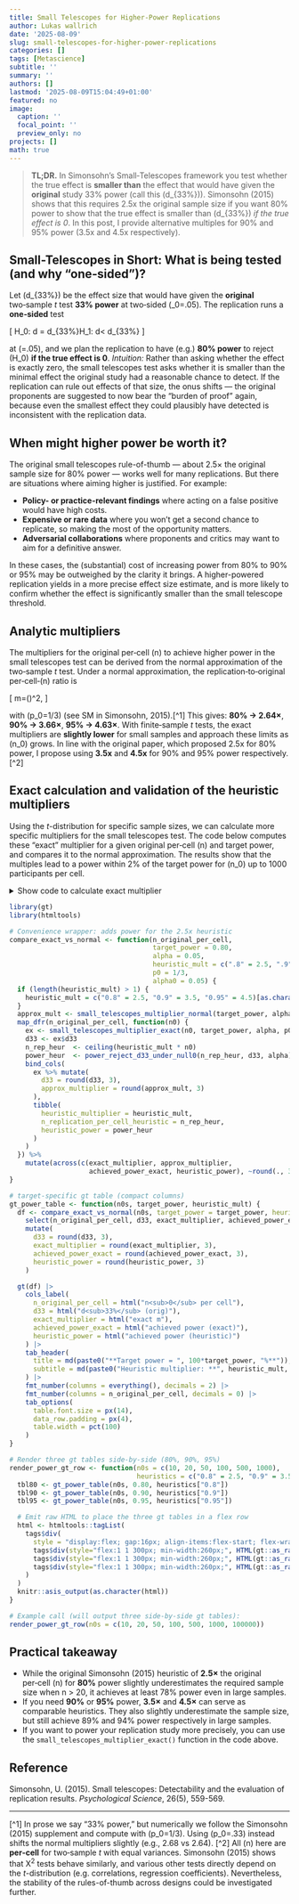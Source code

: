 ```yaml
---
title: Small Telescopes for Higher-Power Replications
author: Lukas wallrich
date: '2025-08-09'
slug: small-telescopes-for-higher-power-replications
categories: []
tags: [Metascience]
subtitle: ''
summary: ''
authors: []
lastmod: '2025-08-09T15:04:49+01:00'
featured: no
image:
  caption: ''
  focal_point: ''
  preview_only: no
projects: []
math: true
---
```


> **TL;DR.** In Simonsohn’s Small‑Telescopes framework you test whether the true effect is **smaller than** the effect that would have given the **original** study 33% power (call this \(d_{33\%}\)). Simonsohn (2015) shows that this requires 2.5x the original sample size if you want 80% power to show that the true effect is smaller than \(d_{33\%}\) *if the true effect is 0*. In this post, I provide alternative multiples for 90% and 95% power (3.5x and 4.5x respectively).


## Small-Telescopes in Short: What is being tested (and why “one‑sided”)?

Let \(d_{33\%}\) be the effect size that would have given the **original** two‑sample *t* test **33% power** at two‑sided \(\alpha_0=.05\). The replication runs a **one‑sided** test

\[
H_0: d = d_{33\%}\quad \text{vs}\quad H_1: d< d_{33\%}
\]

at \(\alpha=.05\), and we plan the replication to have (e.g.) **80% power** to reject \(H_0\) **if the true effect is 0**. *Intuition:* Rather than asking whether the effect is exactly zero, the small telescopes test asks whether it is smaller than the minimal effect the original study had a reasonable chance to detect. If the replication can rule out effects of that size, the onus shifts — the original proponents are suggested to now bear the "burden of proof" again, because even the smallest effect they could plausibly have detected is inconsistent with the replication data.

## When might higher power be worth it?

The original small telescopes rule-of-thumb — about 2.5× the original sample size for 80% power — works well for many replications. But there are situations where aiming higher is justified. For example:

- **Policy- or practice-relevant findings** where acting on a false positive would have high costs.
- **Expensive or rare data** where you won’t get a second chance to replicate, so making the most of the opportunity matters.
- **Adversarial collaborations** where proponents and critics may want to aim for a definitive answer.

In these cases, the (substantial) cost of increasing power from 80% to 90% or 95% may be outweighed by the clarity it brings. A higher-powered replication yields in a more precise effect size estimate, and is more likely to confirm whether the effect is significantly smaller than the small telescope threshold.


## Analytic multipliers

The multipliers for the original per‑cell \(n\) to achieve higher power in the small telescopes test can be derived from the normal approximation of the two‑sample *t* test. Under a normal approximation, the replication‑to‑original per‑cell‑\(n\) ratio is

\[
m=\left(\frac{z_{1-\alpha}+z_{\text{power}}}{z_{1-\alpha_0/2}+z_{p_0}}\right)^2,
\]

with \(p_0=1/3\) (see SM in Simonsohn, 2015).[^1] This gives: **80% → 2.64×**, **90% → 3.66×**, **95% → 4.63×**. With finite‑sample *t* tests, the exact multipliers are **slightly lower** for small samples and approach these limits as \(n_0\) grows. In line with the original paper, which proposed 2.5x for 80% power, I propose using **3.5x** and **4.5x** for 90% and 95% power respectively.[^2]


## Exact calculation and validation of the heuristic multipliers

Using the *t*-distribution for specific sample sizes, we can calculate more specific multipliers for the small telescopes test. The code below computes these "exact" multiplier for a given original per‑cell \(n\) and target power, and compares it to the normal approximation. The results show that the multiples lead to a power within 2% of the target power for \(n_0\) up to 1000 participants per cell.

<details>
  <summary>Show code to calculate exact multiplier</summary>

```r

library(dplyr)
library(purrr)
library(pwr)

# d_33% for the original two-sample t (per-cell n), p0 = 1/3 per supplement
d33_two_sample_t <- function(n_per_cell, p0 = 1/3, alpha0 = 0.05) {
  pwr.t.test(n = n_per_cell,
             power = p0,
             sig.level = alpha0,
             type = "two.sample",
             alternative = "two.sided")$d
}

# Power to reject H0: d = d33 with a one-sided (less) t-test at alpha, when true d = 0
# Test is one-sided because the replication has a directional hypothesis
power_reject_d33_under_null0 <- function(n_per_cell_rep, d33, alpha = 0.05) {
  df    <- 2 * n_per_cell_rep - 2
  tcrit <- qt(alpha, df = df, lower.tail = TRUE)
  ncp   <- -d33 * sqrt(n_per_cell_rep / 2)
  pt(tcrit, df = df, ncp = ncp, lower.tail = TRUE)
}

# Exact multiplier via t; returns integer per-cell n for replication and achieved power
small_telescopes_multiplier_exact <- function(n_original_per_cell,
                                              target_power = 0.80,
                                              alpha = 0.05,
                                              p0 = 1/3,
                                              alpha0 = 0.05,
                                              max_mult = 100,
                                              tol = 1e-7) {
  stopifnot(n_original_per_cell >= 3)
  d33 <- d33_two_sample_t(n_original_per_cell, p0 = p0, alpha0 = alpha0)
  f <- function(n_rep) power_reject_d33_under_null0(n_rep, d33, alpha) - target_power

  lower <- max(3, n_original_per_cell) * 1.0
  upper <- min(max_mult * n_original_per_cell, 1e7)
  f_lower <- f(lower); f_upper <- f(upper)
  while (f_lower * f_upper > 0 && upper < 1e7) {
    upper <- min(upper * 2, 1e7); f_upper <- f(upper)
  }

  n_rep_cont <- if (f_lower >= 0) lower else if (f_upper <= 0) upper else
    uniroot(f, interval = c(lower, upper), tol = tol)$root

  n_rep_int <- ceiling(n_rep_cont)
  tibble(
    n_original_per_cell = n_original_per_cell,
    d33 = d33,
    n_replication_per_cell_exact = n_rep_int,
    exact_multiplier = n_rep_int / n_original_per_cell,
    achieved_power_exact = power_reject_d33_under_null0(n_rep_int, d33, alpha)
  )
}

# Normal-approx multiplier (independent of n0) for p0 = 1/3
small_telescopes_multiplier_normal <- function(target_power = 0.80,
                                               alpha = 0.05,
                                               p0 = 1/3,
                                               alpha0 = 0.05) {
  z_alpha0_2      <- qnorm(1 - alpha0/2)
  z_p0            <- qnorm(p0)
  z_1_minus_alpha <- qnorm(1 - alpha)
  z_target_power  <- qnorm(target_power)
  mu_orig <- z_alpha0_2 + z_p0
  mu_rep  <- z_1_minus_alpha + z_target_power
  (mu_rep / mu_orig)^2
}
```

</details>

```r

library(gt)
library(htmltools)

# Convenience wrapper: adds power for the 2.5x heuristic
compare_exact_vs_normal <- function(n_original_per_cell,
                                    target_power = 0.80,
                                    alpha = 0.05,
                                    heuristic_mult = c(".8" = 2.5, ".9" = 3.5, ".95" = 4.5),
                                    p0 = 1/3,
                                    alpha0 = 0.05) {
  if (length(heuristic_mult) > 1) {
    heuristic_mult = c("0.8" = 2.5, "0.9" = 3.5, "0.95" = 4.5)[as.character(target_power)]
  }
  approx_mult <- small_telescopes_multiplier_normal(target_power, alpha, p0, alpha0)
  map_dfr(n_original_per_cell, function(n0) {
    ex <- small_telescopes_multiplier_exact(n0, target_power, alpha, p0, alpha0)
    d33 <- ex$d33
    n_rep_heur  <- ceiling(heuristic_mult * n0)
    power_heur  <- power_reject_d33_under_null0(n_rep_heur, d33, alpha)
    bind_cols(
      ex %>% mutate(
        d33 = round(d33, 3),
        approx_multiplier = round(approx_mult, 3)
      ),
      tibble(
        heuristic_multiplier = heuristic_mult,
        n_replication_per_cell_heuristic = n_rep_heur,
        heuristic_power = power_heur
      )
    )
  }) %>%
    mutate(across(c(exact_multiplier, approx_multiplier,
                    achieved_power_exact, heuristic_power), ~round(., 3)))
}

# target-specific gt table (compact columns)
gt_power_table <- function(n0s, target_power, heuristic_mult) {
  df <- compare_exact_vs_normal(n0s, target_power = target_power, heuristic_mult = heuristic_mult) %>%
    select(n_original_per_cell, d33, exact_multiplier, achieved_power_exact, heuristic_power) %>%
    mutate(
      d33 = round(d33, 3),
      exact_multiplier = round(exact_multiplier, 3),
      achieved_power_exact = round(achieved_power_exact, 3),
      heuristic_power = round(heuristic_power, 3)
    )

  gt(df) |>
    cols_label(
      n_original_per_cell = html("n<sub>0</sub> per cell"),
      d33 = html("d<sub>33%</sub> (orig)"),
      exact_multiplier = html("exact m"),
      achieved_power_exact = html("achieved power (exact)"),
      heuristic_power = html("achieved power (heuristic)")
    ) |>
    tab_header(
      title = md(paste0("**Target power = ", 100*target_power, "%**")),
      subtitle = md(paste0("Heuristic multiplier: **", heuristic_mult, "×**"))
    ) |>
    fmt_number(columns = everything(), decimals = 2) |>
    fmt_number(columns = n_original_per_cell, decimals = 0) |>
    tab_options(
      table.font.size = px(14),
      data_row.padding = px(4),
      table.width = pct(100)
    )
}

# Render three gt tables side-by-side (80%, 90%, 95%)
render_power_gt_row <- function(n0s = c(10, 20, 50, 100, 500, 1000),
                                heuristics = c("0.8" = 2.5, "0.9" = 3.5, "0.95" = 4.5)) {
  tbl80 <- gt_power_table(n0s, 0.80, heuristics["0.8"])
  tbl90 <- gt_power_table(n0s, 0.90, heuristics["0.9"])
  tbl95 <- gt_power_table(n0s, 0.95, heuristics["0.95"])

  # Emit raw HTML to place the three gt tables in a flex row
  html <- htmltools::tagList(
    tags$div(
      style = "display:flex; gap:16px; align-items:flex-start; flex-wrap:wrap;",
      tags$div(style="flex:1 1 300px; min-width:260px;", HTML(gt::as_raw_html(tbl80))),
      tags$div(style="flex:1 1 300px; min-width:260px;", HTML(gt::as_raw_html(tbl90))),
      tags$div(style="flex:1 1 300px; min-width:260px;", HTML(gt::as_raw_html(tbl95)))
    )
  )
  knitr::asis_output(as.character(html))
}

# Example call (will output three side-by-side gt tables):
render_power_gt_row(n0s = c(10, 20, 50, 100, 500, 1000, 100000))

```

## Practical takeaway

- While the original Simonsohn (2015) heuristic of **2.5×** the original per‑cell \(n\) for **80%** power slightly underestimates the required sample size when n > 20, it achieves at least 78% power even in large samples.
- If you need **90%** or **95%** power, **3.5×** and **4.5×** can serve as comparable heuristics. They also slightly underestimate the sample size, but still achieve 89% and 94% power respectively in large samples.
- If you want to power your replication study more precisely, you can use the `small_telescopes_multiplier_exact()` function in the code above.

## Reference

Simonsohn, U. (2015). Small telescopes: Detectability and the evaluation of replication results. *Psychological Science*, 26(5), 559-569.

---
[^1] In prose we say “33% power,” but numerically we follow the Simonsohn (2015) supplement and compute with \(p_0=1/3\). Using \(p_0=.33\) instead shifts the normal multipliers slightly (e.g., 2.68 vs 2.64). 
[^2] All \(n\) here are **per‑cell** for two‑sample *t* with equal variances. Simonsohn (2015) shows that &Chi;<sup>2</sup> tests behave similarly, and various other tests directly depend on the *t*-distribution (e.g. correlations, regression coefficients). Nevertheless, the stability of the rules-of-thumb across designs could be investigated further.
